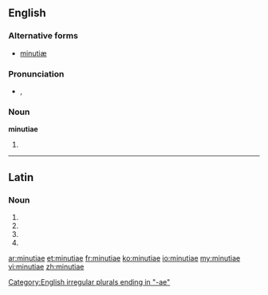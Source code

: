 {{also|minutiæ}}
==English==
{{wikipedia}}

===Alternative forms===
* [[minutiæ]]

===Pronunciation===
* {{a|UK}} {{IPA|/maɪˈɲuː.ʃiː.aɪ/}}, {{SAMPA|/maI"Ju:.Si.aI/}}

===Noun===
'''minutiae''' {{p}}

# {{irregular plural of|[[minutia#English|minutia]]}}

----

==Latin==

===Noun===
{{la-noun-form|minūtiae}}

# {{inflection of|minutia|minūtia|nom|p|lang=la}}
# {{inflection of|minutia|minūtia|gen|s|lang=la}}
# {{inflection of|minutia|minūtia|dat|s|lang=la}}
# {{inflection of|minutia|minūtia|voc|p|lang=la}}


[[Category:English irregular plurals ending in "-ae"]]
[[ar:minutiae]]
[[et:minutiae]]
[[fr:minutiae]]
[[ko:minutiae]]
[[io:minutiae]]
[[my:minutiae]]
[[vi:minutiae]]
[[zh:minutiae]]
